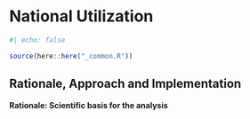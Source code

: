 

# National Utilization {#national-utilization}

```r
#| echo: false

source(here::here("_common.R"))
```

## Rationale, Approach and Implementation {#sec-national-utilization-science}
**Rationale: Scientific basis for the analysis**
